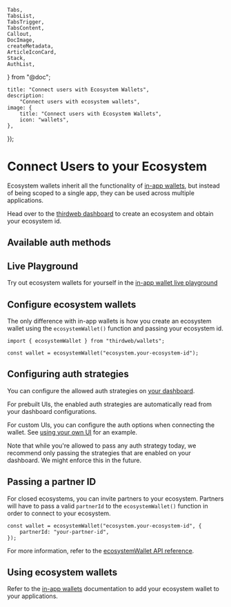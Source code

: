 	Tabs,
	TabsList,
	TabsTrigger,
	TabsContent,
	Callout,
	DocImage,
	createMetadata,
	ArticleIconCard,
	Stack,
	AuthList,
} from "@doc";

	title: "Connect users with Ecosystem Wallets",
	description:
		"Connect users with ecosystem wallets",
	image: {
		title: "Connect users with Ecosystem Wallets",
		icon: "wallets",
	},
});

# Connect Users to your Ecosystem

Ecosystem wallets inherit all the functionality of [in-app wallets](/references/typescript/v5/in-app-wallet), but instead of being scoped to a single app, they can be used across multiple applications.

Head over to the [thirdweb dashboard](https://thirdweb.com/team) to create an ecosystem and obtain your ecosystem id.

## Available auth methods

<AuthList />

## Live Playground

Try out ecosystem wallets for yourself in the [in-app wallet live playground](https://playground.thirdweb.com/connect/in-app-wallet/ecosystem)

<Stack>

<ArticleIconCard
	title="Try the demo"
	icon={ExternalLink}
	href="https://playground.thirdweb.com/connect/in-app-wallet/ecosystem"
	description="See the SDK in action on the live playground"
/>

</Stack>

## Configure ecosystem wallets

The only difference with in-app wallets is how you create an ecosystem wallet using the `ecosystemWallet()` function and passing your ecosystem id.

```tsx
import { ecosystemWallet } from "thirdweb/wallets";

const wallet = ecosystemWallet("ecosystem.your-ecosystem-id");
```

## Configuring auth strategies

You can configure the allowed auth strategies on [your dashboard](https://thirdweb.com/team/~/~/ecosystem).

<DocImage src={EcosystemSocialConfig}/>

For prebuilt UIs, the enabled auth strategies are automatically read from your dashboard configurations.

For custom UIs, you can configure the auth options when connecting the wallet. See [using your own UI](#using-your-own-ui) for an example. 

<Callout variant="warning" title="Using disabled auth strategies">
	Note that while you're allowed to pass any auth strategy today, we recommend only passing the strategies that are enabled on your dashboard. We might enforce this in the future.
</Callout>

## Passing a partner ID

For closed ecosystems, you can invite partners to your ecosystem. Partners will have to pass a valid `partnerId` to the `ecosystemWallet()` function in order to connect to your ecosystem.

```tsx
const wallet = ecosystemWallet("ecosystem.your-ecosystem-id", {
	partnerId: "your-partner-id",
});
```

For more information, refer to the [ecosystemWallet API reference](/references/typescript/v5/ecosystemWallet).

<Stack>

<ArticleIconCard
	title="ecosystemWallet API reference"
	icon={TypeScriptIcon}
	href="/references/typescript/v5/ecosystemWallet"
	description="Learn more about the ecosystemWallet function"
/>

</Stack>

## Using ecosystem wallets

Refer to the [in-app wallets](/references/typescript/v5/in-app-wallet) documentation to add your ecosystem wallet to your applications.
